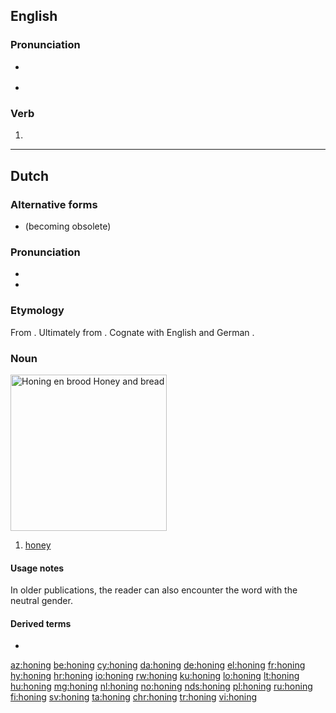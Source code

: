 ==English==

===Pronunciation===
* {{a|GA}} {{IPA|/ˈhoʊnɪŋ/|lang=en}}
* {{a|RP}} {{IPA|/ˈhəʊnɪŋ/|lang=en}}

===Verb===
{{head|en|present participle}}

# {{present participle of|hone|lang=en|nocat=1}}

----

==Dutch==
{{wikipedia|lang=nl}}

===Alternative forms===
* {{l|nl|honig}} (becoming obsolete)

===Pronunciation===
* {{audio|Nl-honing.ogg|audio|lang=nl}}
* {{hyphenation|ho|ning|lang=nl}}

===Etymology===
From {{inh|nl|dum|honich||honey}}. Ultimately from {{der|nl|gem-pro|*hunagą}}. Cognate with English {{m|en|honey|}} and German {{m|de|Honig|}}.

===Noun===
[[Image:Runny hunny.jpg|thumb|250px|''Honing en brood''<br>Honey and bread]]
{{nl-noun|m|-|-}}

# [[honey]]

====Usage notes====
In older publications, the reader can also encounter the word with the neutral gender.

====Derived terms====
* {{l|nl|honingbij}}

[[az:honing]]
[[be:honing]]
[[cy:honing]]
[[da:honing]]
[[de:honing]]
[[el:honing]]
[[fr:honing]]
[[hy:honing]]
[[hr:honing]]
[[io:honing]]
[[rw:honing]]
[[ku:honing]]
[[lo:honing]]
[[lt:honing]]
[[hu:honing]]
[[mg:honing]]
[[nl:honing]]
[[no:honing]]
[[nds:honing]]
[[pl:honing]]
[[ru:honing]]
[[fi:honing]]
[[sv:honing]]
[[ta:honing]]
[[chr:honing]]
[[tr:honing]]
[[vi:honing]]